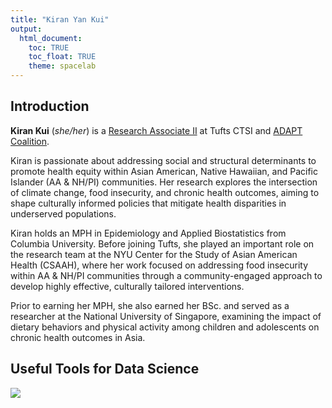```yaml
---
title: "Kiran Yan Kui"
output: 
  html_document:
    toc: TRUE
    toc_float: TRUE
    theme: spacelab
---
```


## Introduction
__Kiran Kui__ (*she/her*) is a [Research Associate II](https://www.tuftsctsi.org/people/kiran-kui/) at Tufts CTSI and [ADAPT Coalition](https://www.tuftsctsi.org/research-services/stakeholder-community-engagement/addressing-disparities-in-asian-populations-through-translational-research-adapt/).

Kiran is passionate about addressing social and structural determinants to promote health equity within Asian American, Native Hawaiian, and Pacific Islander (AA & NH/PI) communities. Her research explores the intersection of climate change, food insecurity, and chronic health outcomes, aiming to shape culturally informed policies that mitigate health disparities in underserved populations.

Kiran holds an MPH in Epidemiology and Applied Biostatistics from Columbia University. Before joining Tufts, she played an important role on the research team at the NYU Center for the Study of Asian American Health (CSAAH), where her work focused on  addressing food insecurity within AA & NH/PI communities through a community-engaged approach to develop highly effective, culturally tailored interventions.

Prior to earning her MPH, she also earned her BSc. and served as a researcher at the National University of Singapore, examining the impact of dietary behaviors and physical activity among children and adolescents on chronic health outcomes in Asia.

## Useful Tools for Data Science 




![](https://media.giphy.com/media/drXGoW1iudhKw/giphy.gif)
